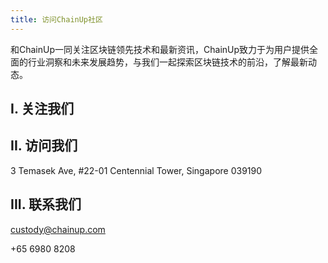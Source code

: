 ---
title: 访问ChainUp社区
---

和ChainUp一同关注区块链领先技术和最新资讯，ChainUp致力于为用户提供全面的行业洞察和未来发展趋势，与我们一起探索区块链技术的前沿，了解最新动态。

## I. 关注我们

<CardGroup cols={4}>
  <Card title="Facebook" icon="facebook" color="#425a94" href="https://www.facebook.com/ChainUpTechnology/"></Card>
  <Card title="Twitter" icon="twitter" color="#4e9be0" href="https://twitter.com/ChainUpOfficial"></Card>
  <Card title="LinkedIn" icon="linkedin" color="#3b83c2" href="https://www.linkedin.com/company/chainup-technology"></Card>
  <Card title="YouYube" icon="youtube" color="#c64b36" href="https://www.youtube.com/c/ChainUptechnology"></Card>
</CardGroup>


## II. 访问我们

3 Temasek Ave, #22-01 Centennial Tower, Singapore 039190

## III. 联系我们

custody@chainup.com

+65 6980 8208